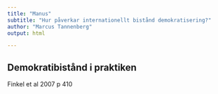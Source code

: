 ```yaml
---
title: "Manus"
subtitle: "Hur påverkar internationellt bistånd demokratisering?"
author: "Marcus Tannenberg"
output: html

---
```



## Demokratibistånd i praktiken

Finkel et al 2007 p 410
